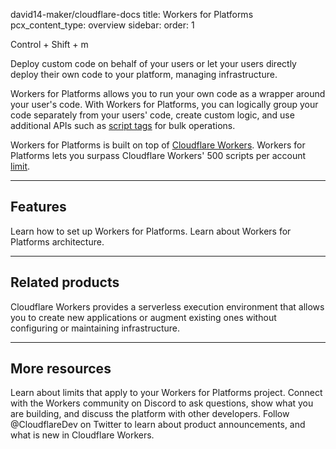 david14-maker/cloudflare-docs
title: Workers for Platforms
pcx_content_type: overview
sidebar:
  order: 1

Control + Shift + m



<Description>


Deploy custom code on behalf of your users or let your users directly deploy their own code to your platform, managing infrastructure.


</Description>

<Plan type="paid" />

Workers for Platforms allows you to run your own code as a wrapper around your user's code. With Workers for Platforms, you can logically group your code separately from your users' code, create custom logic, and use additional APIs such as [script tags](/cloudflare-for-platforms/workers-for-platforms/configuration/tags/) for bulk operations.

Workers for Platforms is built on top of [Cloudflare Workers](/workers/). Workers for Platforms lets you surpass Cloudflare Workers' 500 scripts per account [limit](/cloudflare-for-platforms/workers-for-platforms/platform/limits/).

***

## Features

<Feature header="Get started" href="/cloudflare-for-platforms/workers-for-platforms/get-started/configuration/" cta="Get started">
Learn how to set up Workers for Platforms. 
</Feature>

<Feature header="Workers for Platforms architecture" href="/cloudflare-for-platforms/workers-for-platforms/reference/how-workers-for-platforms-works/" cta="Learn more">
Learn about Workers for Platforms architecture. 
</Feature>

***

## Related products

<RelatedProduct header="Workers" href="/workers/" product="workers">

Cloudflare Workers provides a serverless execution environment that allows you to create new applications or augment existing ones without configuring or maintaining infrastructure.


</RelatedProduct>

***

## More resources

<CardGrid>

<LinkTitleCard title="Limits" href="/cloudflare-for-platforms/workers-for-platforms/platform/limits/" icon="document">
Learn about limits that apply to your Workers for Platforms project.
</LinkTitleCard>

<LinkTitleCard title="Developer Discord" href="https://discord.cloudflare.com" icon="discord">
Connect with the Workers community on Discord to ask questions, show what you are building, and discuss the platform with other developers.
</LinkTitleCard>

<LinkTitleCard title="@CloudflareDev" href="https://x.com/cloudflaredev" icon="x.com">
Follow @CloudflareDev on Twitter to learn about product announcements, and what is new in Cloudflare Workers.
</LinkTitleCard>

</CardGrid>
